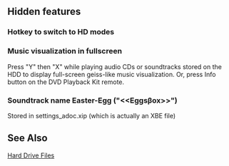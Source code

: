 == Hidden features ==

=== Hotkey to switch to HD modes ===

=== Music visualization in fullscreen ===
Press "Y" then "X" while playing audio CDs or soundtracks stored on the HDD to display full-screen geiss{{cite web url=http://www.geisswerks.com/geiss/}}-like music visualization.  Or, press Info button on the DVD Playback Kit remote.

=== Soundtrack name Easter-Egg ("<<Eggs&beta;ox>>") ===

Stored in settings_adoc.xip (which is actually an XBE file)

== See Also ==

[[Hard Drive Files]]